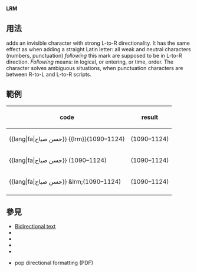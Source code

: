 {{Documentation subpage}}
<!-- Categories and interwikis go at the bottom of this page. -->
'''LRM''' {{unichar|200E|left-to-right mark|html=}}
== 用法 ==
{{tlx|lrm}} adds an invisible character with strong L-to-R directionality. It has the same effect as when adding a straight Latin letter: all weak and neutral characters (numbers, punctuation) ''following'' this mark are supposed to be in L-to-R direction. ''Following'' means: in logical, or entering, or time, order. The character solves ambiguous situations, when punctuation characters are between R-to-L and L-to-R scripts.

== 範例 ==
{| class="wikitable"
|-
! code !! result
|-
|<nowiki>{{lang|fa|حسن صباح}} {{lrm}}(1090–1124)</nowiki>
| {{lang|fa|حسن صباح}} {{lrm}}(1090–1124)
|-
|<nowiki>{{lang|fa|حسن صباح}} &lrm;(1090–1124)</nowiki>
| {{lang|fa|حسن صباح}} (1090–1124)
|-
|<nowiki>{{lang|fa|حسن صباح}} &amp;lrm;(1090–1124)</nowiki>
| {{lang|fa|حسن صباح}} &lrm;(1090–1124)
|-
|}

== 參見 ==
* [[Bidirectional text]]
* {{tlx|lrm}}
* {{tlx|rlm}}
* {{tlx|lro}}
* {{tlx|rlo}}
* {{tlx|popdf}} pop directional formatting (PDF)

{{Bidi_Class_(Unicode)}}
<includeonly>
<!-- Categories and interwikis go here: -->

</includeonly>